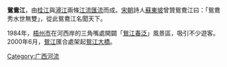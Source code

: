 '''鴛鴦江'''，由[[桂江|桂江]]與[[潯江|潯江]]兩條[[江流|江流]][[匯流|匯流]]而成。[[宋朝|宋朝]]詩人[[蘇東坡|蘇東坡]]曾贊鴛鴦江曰：「鴛鴦秀水世無雙」，從此鴛鴦江名聞天下。

1984年，[[梧州市|梧州市]]在河西岸的三角嘴處開闢「[[鴛江春泛|鴛江春泛]]」風景區，吸引不少遊客。2000年6月，[[鴛江|鴛江]]匯合處架起[[鴛江大橋|鴛江大橋]]。

[[Category:广西河流|Category:广西河流]]